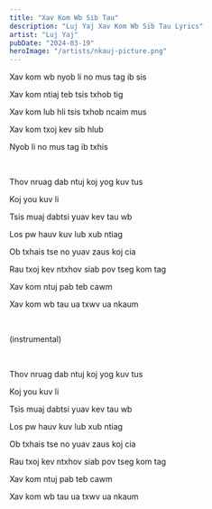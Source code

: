 ```yaml
---
title: "Xav Kom Wb Sib Tau"
description: "Luj Yaj Xav Kom Wb Sib Tau Lyrics"
artist: "Luj Yaj"
pubDate: "2024-03-19"
heroImage: "/artists/nkauj-picture.png"
---
```


Xav kom wb nyob li no mus tag ib sis

Xav kom ntiaj teb tsis txhob tig

Xav kom lub hli tsis txhob ncaim mus

Xav kom txoj kev sib hlub

Nyob li no mus tag ib txhis

<br />

Thov nruag dab ntuj koj yog kuv tus

Koj you kuv li

Tsis muaj dabtsi yuav kev tau wb

Los pw hauv kuv lub xub ntiag

Ob txhais tse no yuav zaus koj cia

Rau txoj kev ntxhov siab pov tseg kom tag

Xav kom ntuj pab teb cawm

Xav kom wb tau ua txwv ua nkaum

<br />

(instrumental)

<br />

Thov nruag dab ntuj koj yog kuv tus

Koj you kuv li

Tsis muaj dabtsi yuav kev tau wb

Los pw hauv kuv lub xub ntiag

Ob txhais tse no yuav zaus koj cia

Rau txoj kev ntxhov siab pov tseg kom tag

Xav kom ntuj pab teb cawm

Xav kom wb tau ua txwv ua nkaum
